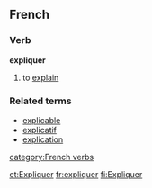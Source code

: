 ==French==
===Verb===
'''expliquer'''

# to [[explain]]

===Related terms===
*[[explicable]]
*[[explicatif]]
*[[explication]]
[[category:French verbs]]

[[et:Expliquer]]
[[fr:expliquer]]
[[fi:Expliquer]]